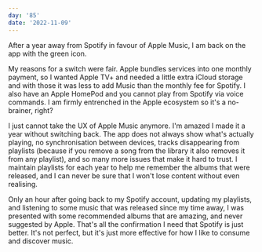 ```yaml
---
day: '85'
date: '2022-11-09'
---
```


After a year away from Spotify in favour of Apple Music, I am back on the app with the green icon.

My reasons for a switch were fair. Apple bundles services into one monthly payment, so I wanted Apple TV+ and needed a little extra iCloud storage and with those it was less to add Music than the monthly fee for Spotify. I also have an Apple HomePod and you cannot play from Spotify via voice commands. I am firmly entrenched in the Apple ecosystem so it's a no-brainer, right?

I just cannot take the UX of Apple Music anymore. I'm amazed I made it a year without switching back. The app does not always show what's actually playing, no synchronisation between devices, tracks disappearing from playlists (because if you remove a song from the library it also removes it from any playlist), and so many more issues that make it hard to trust. I maintain playlists for each year to help me remember the albums that were released, and I can never be sure that I won't lose content without even realising.

Only an hour after going back to my Spotify account, updating my playlists, and listening to some music that was released since my time away, I was presented with some recommended albums that are amazing, and never suggested by Apple. That's all the confirmation I need that Spotify is just better. It's not perfect, but it's just more effective for how I like to consume and discover music.
